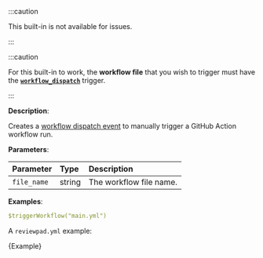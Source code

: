 
:::caution

This built-in is not available for issues.

:::

:::caution

For this built-in to work, the **workflow file** that you wish to trigger must have the **[`workflow_dispatch`](https://docs.github.com/en/rest/actions/workflows?apiVersion=2022-11-28#create-a-workflow-dispatch-event)** trigger.

:::

**Description**:

Creates a [workflow dispatch event](https://docs.github.com/en/rest/actions/workflows?apiVersion=2022-11-28#create-a-workflow-dispatch-event) to manually trigger a GitHub Action workflow run.

**Parameters**:

| Parameter   | Type   | Description             |
| :---------- | :----- | :---------------------- |
| `file_name` | string | The workflow file name. |

**Examples**:

```yml
$triggerWorkflow("main.yml")
```

A `reviewpad.yml` example:

<CodeBlock language="yml" title="reviewpad.yml">{Example}</CodeBlock>
